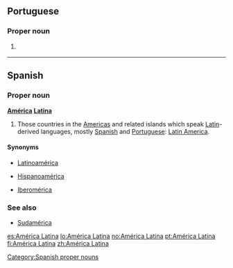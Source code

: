 ==Portuguese==

===Proper noun===
{{pt-proper noun|f|head=[[América]] [[latina|Latina]]}}

# {{l|en|Latin America}} {{gloss|parts of the Americas where Spanish or Portuguese are spoken}}

----

==Spanish==

===Proper noun===
'''[[América]] [[Latina]]'''
# Those countries in the [[Americas]] and related islands which speak [[Latin]]-derived languages, mostly [[Spanish]] and [[Portuguese]]: [[Latin America]].

====Synonyms====
* {{qualifier|Including all Romance languages}} [[Latinoamérica]]
* {{qualifier|Hispanophone countries only}} [[Hispanoamérica]]
* {{qualifier|Spanish and Portuguese speaking countries only}} [[Iberomérica]]

===See also===
* [[Sudamérica]]

[[Category:Spanish proper nouns]]

[[es:América Latina]]
[[lo:América Latina]]
[[no:América Latina]]
[[pt:América Latina]]
[[fi:América Latina]]
[[zh:América Latina]]